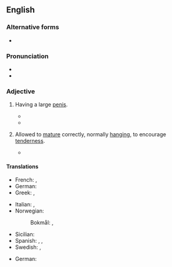 {{also|well hung}}
==English==

===Alternative forms===
* {{alter|en|well hung}}

===Pronunciation===
* {{audio|en|En-au-well hung.ogg|Audio (AU)}}
* {{rhymes|en|ʌŋ|s=2}}

===Adjective===
{{en-adj|head=[[well]][[-]][[hung]]|better-hung|sup=best-hung}}

# {{lb|en|informal|vulgar}} Having a large [[penis]].
#: {{syn|en|horse-hung|hung like a horse|Thesaurus:macrophallic}}
#* {{quote-text
|en
|year=c. 1968
|author=W. H. Auden
|authorlink=W. H. Auden
|title=As the poets have mournfully sung
|passage=As the poets have mournfully sung, / Death takes the innocent young, / The rolling-in-money, / The screamingly-funny, / And those who are very '''well hung'''.}}
#* {{quote-song|en|year=1995|artist={{w|Loudon Wainwright III}}|title=Grown Man|passage=He wishes he were young, a little '''better hung'''}}
# {{lb|en|of meat}} Allowed to [[mature]] correctly,  normally [[hang]]ing, to encourage [[tenderness]].
#* {{quote-book|en|year=2014|author=Fran Warde|author2=Tim Wilson|title=Ginger Pig Meat Book|publisher=Hachette UK|isbn=9781845339722
|passage=When shopping, you can easily spot '''well-hung''' beef. It will be dry on the outside, cushion-soft and will hold a thumb print when pushed in for a few seconds.}}

====Translations====
{{trans-top|having a large penis}}
* French: {{t+|fr|bien membré}}, {{t+|fr|bien monté}}
* German: {{t|de|gut bestückt|m}}
* Greek: {{t+|el|πουτσαράς|m}}, {{t+|el|ψωλαράς|m}}
{{trans-mid}}
* Italian: {{qualifier|slang}} {{t|it|superdotato|m}}, {{t|it|ben dotato|m}}
* Norwegian:
*: Bokmål: {{t|nb|velutstyrt}}, {{t|nb|velutrustet}}
* Sicilian: {{t|scn|scicchignu|m}}
* Spanish: {{qualifier|slang}} {{t+|es|bien dotado}}, {{t|es|bien servido}}, {{t|es|vergudo}}
* Swedish: {{t+|sv|välhängd}}, {{t+|sv|välutrustad}}
{{trans-bottom}}

{{trans-top|allowed to mature correctly}}
* German: {{t|de|gut abgehangen}}
{{trans-bottom}}